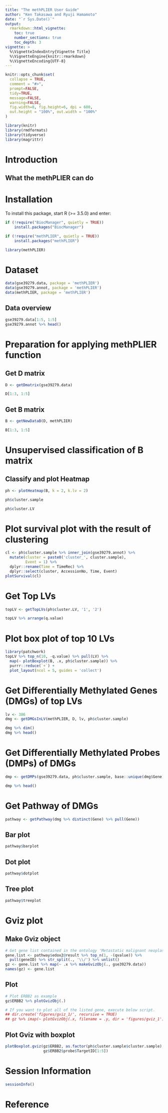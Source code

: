 ```yaml
---
title: "The methPLIER User Guide"
author: "Ken Takasawa and Ryuji Hamamoto"
date: "`r Sys.Date()`"
output: 
  rmarkdown::html_vignette:
    toc: true
    number_sections: true
    toc_depth: 3
vignette: >
  %\VignetteIndexEntry{Vignette Title}
  %\VignetteEngine{knitr::rmarkdown}
  %\VignetteEncoding{UTF-8}
---
```


```r
knitr::opts_chunk$set(
  collapse = TRUE,
  comment = "#>",
  prompt=FALSE,
  tidy=TRUE,
  message=FALSE,
  warning=FALSE,
  fig.width=8, fig.height=6, dpi = 600, 
  out.height = "100%", out.width = "100%"
)

library(knitr)
library(rmdformats)
library(tidyverse)
library(magrittr)
```

# Introduction
## What the methPLIER can do


# Installation
To install this package, start R (>= 3.5.0) and enter:
```r
if (!require("BiocManager", quietly = TRUE))
    install.packages("BiocManager")

if (!require("methPLIER", quietly = TRUE))
    install.packages("methPLIER")
```

```r
library(methPLIER)
```

# Dataset
```r
data(gse39279.data, package = 'methPLIER')
data(gse39279.annot, package = 'methPLIER')
data(methPLIER, package = 'methPLIER')
```

## Data overview
```r
gse39279.data[1:5, 1:5]
gse39279.annot %>% head()
```

# Preparation for applying methPLIER function
## Get D matrix
```r
D <- getDmatrix(gse39279.data)
```

```r
D[1:3, 1:5]
```

## Get B matrix
```r
B <- getNewDataB(D, methPLIER)
```

```r
B[1:3, 1:5]
```

# Unsupervised classification of B matrix
## Classify and plot Heatmap
```r
ph <- plotHeatmap(B, k = 2, k.lv = 2)
```

```r
ph$cluster.sample
```

```r
ph$cluster.LV
```

# Plot survival plot with the result of clustering
```r
cl <- ph$cluster.sample %>% inner_join(gse39279.annot) %>% 
  mutate(cluster = paste0('cluster_', cluster.sample),
         Event = 1) %>% 
  dplyr::rename(Time = TimeRec) %>% 
  dplyr::select(cluster, AccessionNo, Time, Event)
plotSurvival(cl)
```

# Get Top LVs
```r
topLV <- getTopLVs(ph$cluster.LV, '1', '2')
```

```r
topLV %>% arrange(q.value)
```

# Plot box plot of top 10 LVs
```r
library(patchwork)
topLV %>% top_n(10, -q.value) %>% pull(LV) %>% 
  map(~ plotBoxplot(B, .x, ph$cluster.sample)) %>% 
  purrr::reduce(`+`) +
  plot_layout(ncol = 5, guides = 'collect')
```


# Get Differentially Methylated Genes (DMGs) of top LVs
```r
lv <- 386
dmg <- getDMGsInLV(methPLIER, D, lv, ph$cluster.sample)
```

```r
dmg %>% dim()
dmg %>% head()
```

# Get Differentially Methylated Probes (DMPs) of DMGs
```r
dmp <- getDMPs(gse39279.data, ph$cluster.sample, base::unique(dmg$Gene), threshold = 0.05, method = 'fdr')
```

```r
dmp %>% head()
```


# Get Pathway of DMGs
```r
pathway <- getPathway(dmg %>% distinct(Gene) %>% pull(Gene))
```

## Bar plot
```r
pathway$barplot
```

## Dot plot
```r
pathway$dotplot
```

## Tree plot
```r
pathway$treeplot
```

# Gviz plot
## Make Gviz object
```r
# Get gene list contained in the ontology 'Metastatic malignant neoplasm to brain'
gene.list <- pathway$edox2@result %>% top_n(1, -(qvalue)) %>% 
  pull(geneID) %>% str_split(., '\\/') %>% unlist()
gz <- gene.list %>% map(~ .x %>% makeGvizObj(., gse39279.data))
names(gz) <- gene.list
```

## Plot
```r
# Plot ERBB2 as example
gz$ERBB2 %>% plotGvizObj(.)

# If you want to plot all of the listed gene, execute below script.
## dir.create('figures/gviz_1/', recursive = TRUE)
## gz %>% imap(~ plotGvizObj(.x, filename = .y, dir = 'figures/gviz_1'))
```

## Plot Gviz with boxplot
```r
plotBoxplot.gviz(gz$ERBB2, as.factor(ph$cluster.sample$cluster.sample), 
                 gz$ERBB2$probe$TargetID[1:5])
```



# Session Information
```r
sessionInfo()
```

# Reference


